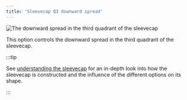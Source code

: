 ```yaml
---
title: 'Sleevecap Q3 downward spread'
---
```


![The downward spread in the third quadrant of the sleevecap](./sleevecapq3spread2.svg)

This option controls the downward spread in the third quadrant of the sleevecap.

:::tip

See [understanding the sleevecap](/docs/designs/brian/options#understanding-the-sleevecap) for an in-depth
look into how the sleevecap is constructed and the influence of the different options on its shape.

:::
